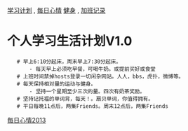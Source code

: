 [[Study_Work|学习计划]] ,
[[/Diary2014/Feeling2014|每日心情]]  
[[Bodybuilding|健身]] ,
[[Work/WorkRecord|加班记录]]

<!-- {{{ -->
= 个人学习生活计划V1.0 =
 
	# 早上6:10分起床，周末早上7:30分起床。
		- 每天早上必须吃早餐，可喝牛奶。或提前买好或食堂
	# 上班时间禁掉hosts登录一切闲杂网站。人人，bbs，虎扑，微博等。
	# 每天保持相对量的运动与健身。
		- 坚持一个星期至少三次的量。四次有奶茶奖励。
	# 坚持记托福的单词背，每天！。扇贝单词，你值得拥有。
	# 平日每晚11点后，两集Friends。周末12点后，两集Friends
<!-- }}} -->

[[Diary2013/Feeling2013|每日心情2013]]  
